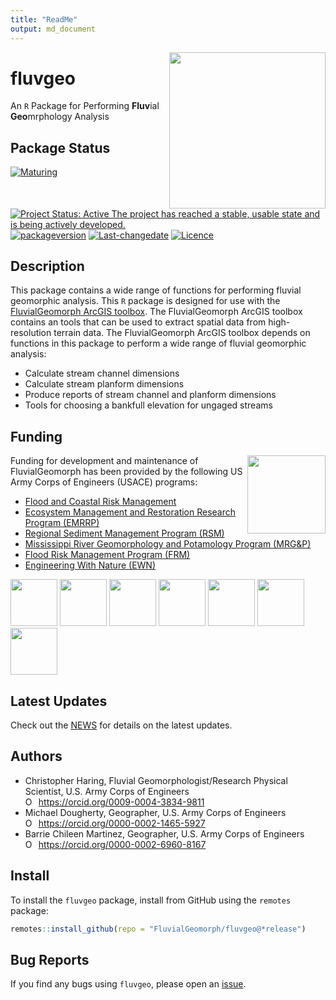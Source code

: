 ```yaml
---
title: "ReadMe"
output: md_document
---
```


<!-- README.md is generated from README.Rmd. Please edit that file -->
<!-- rmarkdown::render(input="README.Rmd", output_file = "README.md", output_format = "md_document") -->

<img src="man/figures/fluvgeo-3.png" width=250 align="right" />

# fluvgeo
An `R` Package for Performing **Fluv**ial **Geo**mrphology Analysis

## Package Status
[![Maturing](https://img.shields.io/badge/lifecycle-maturing-blue.svg)](https://www.tidyverse.org/lifecycle)
[![Project Status: Active The project has reached a stable, usable state and is being actively developed.](https://www.repostatus.org/badges/latest/active.svg)](https://www.repostatus.org/#active)
[![packageversion](https://img.shields.io/badge/Package%20version-2025.06.18.3-orange.svg?style=flat-square)](commits/main)
[![Last-changedate](https://img.shields.io/badge/last%20change-`r gsub('-', '--', Sys.Date())`-yellowgreen.svg)](/commits/main)
[![Licence](https://img.shields.io/badge/licence-CC0-blue.svg)](http://choosealicense.com/licenses/cc0-1.0/)

## Description
This package contains a wide range of functions for performing fluvial 
geomorphic analysis. This `R` package is designed for use with the [FluvialGeomorph 
ArcGIS toolbox](https://github.com/FluvialGeomorph/FluvialGeomorph). The FluvialGeomorph ArcGIS toolbox contains an tools that can be used to extract spatial data from high-resolution terrain data. The FluvialGeomorph ArcGIS toolbox depends on functions in this package to perform a wide range of fluvial geomorphic analysis:

* Calculate stream channel dimensions
* Calculate stream planform dimensions
* Produce reports of stream channel and planform dimensions
* Tools for choosing a bankfull elevation for ungaged streams

## Funding

<img src="man/figures/chl.png" width=125 align="right" />

Funding for development and maintenance of FluvialGeomorph has been provided by the following US Army Corps of Engineers (USACE) programs:

* [Flood and Coastal Risk Management](https://www.erdc.usace.army.mil/Locations/CHL/Flood-Coastal-Risk-Management/)
* [Ecosystem Management and Restoration Research Program (EMRRP)](https://emrrp.el.erdc.dren.mil)
* [Regional Sediment Management Program (RSM)](https://rsm.usace.army.mil/)
* [Mississippi River Geomorphology and Potamology Program (MRG&P)](https://www.mvd.usace.army.mil/Missions/Mississippi-River-Science-Technology/MS-River-Geomorphology-Potamology/)
* [Flood Risk Management Program (FRM)](https://www.iwr.usace.army.mil/Missions/Flood-Risk-Management/Flood-Risk-Management-Program/)
* [Engineering With Nature (EWN)](https://ewn.el.erdc.dren.mil/)

<p float="left">
  <img src="man/figures/chl.png" height=75 />
  <img src="man/figures/EMRRP_logo_200.png" height=75 />
  <img src="man/figures/RSM_200.png" height=75 />
  <img src="man/figures/MRG&P_300.png" height=75 />
  <img src="man/figures/FRMP_200.png" height=75 />
  <img src="man/figures/SilverJackets_200.png" height=75 />
  <img src="man/figures/EWN_200.png" height=75 />
</p>

## Latest Updates
Check out the [NEWS](NEWS.md) for details on the latest updates. 

## Authors

* Christopher Haring, Fluvial Geomorphologist/Research Physical Scientist, U.S. Army Corps of Engineers
<div itemscope itemtype="https://schema.org/Person"><a itemprop="sameAs" content="https://orcid.org/0009-0004-3834-9811" href="https://orcid.org/0009-0004-3834-9811" target="orcid.widget" rel="me noopener noreferrer" style="vertical-align:top;"><img src="https://orcid.org/sites/default/files/images/orcid_16x16.png" alt="ORCID iD icon" style="width:1em;margin-right:.5em;"/>https://orcid.org/0009-0004-3834-9811</a></div>

* Michael Dougherty, Geographer, U.S. Army Corps of Engineers
<div itemscope itemtype="https://schema.org/Person"><a itemprop="sameAs" content="https://orcid.org/0000-0002-1465-5927" href="https://orcid.org/0000-0002-1465-5927" target="orcid.widget" rel="me noopener noreferrer" style="vertical-align:top;"><img src="https://orcid.org/sites/default/files/images/orcid_16x16.png" style="width:1em;margin-right:.5em;" alt="ORCID iD icon">https://orcid.org/0000-0002-1465-5927</a></div>

* Barrie Chileen Martinez, Geographer, U.S. Army Corps of Engineers
<div itemscope itemtype="https://schema.org/Person"><a itemprop="sameAs" content="https://orcid.org/0000-0002-6960-8167" href="https://orcid.org/0000-0002-6960-8167" target="orcid.widget" rel="me noopener noreferrer" style="vertical-align:top;"><img src="https://orcid.org/sites/default/files/images/orcid_16x16.png" style="width:1em;margin-right:.5em;" alt="ORCID iD icon">https://orcid.org/0000-0002-6960-8167</a></div>

## Install
To install the `fluvgeo` package, install from GitHub using the `remotes` package:

```r
remotes::install_github(repo = "FluvialGeomorph/fluvgeo@*release")
```

## Bug Reports
If you find any bugs using `fluvgeo`, please open an [issue](https://github.com/FluvialGeomorph/fluvgeo/issues). 
